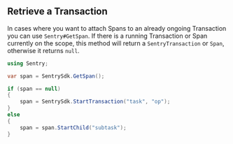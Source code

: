 ## Retrieve a Transaction

In cases where you want to attach Spans to an already ongoing Transaction you can use `Sentry#GetSpan`. If there is a running Transaction or Span currently on the scope, this method will return a `SentryTransaction` or `Span`, otherwise it returns `null`.

```csharp
using Sentry;

var span = SentrySdk.GetSpan();

if (span == null)
{
    span = SentrySdk.StartTransaction("task", "op");
}
else
{
    span = span.StartChild("subtask");
}
```
